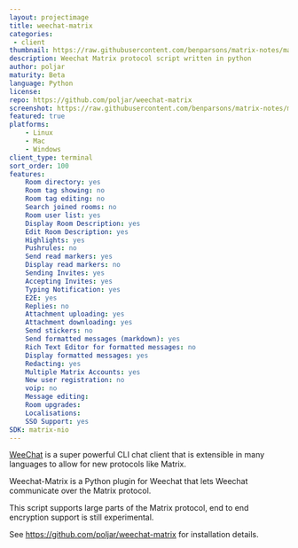 ```yaml
---
layout: projectimage
title: weechat-matrix
categories: 
 - client
thumbnail: https://raw.githubusercontent.com/benparsons/matrix-notes/master/twim/weechat-matrix.png
description: Weechat Matrix protocol script written in python
author: poljar
maturity: Beta
language: Python
license: 
repo: https://github.com/poljar/weechat-matrix
screenshot: https://raw.githubusercontent.com/benparsons/matrix-notes/master/twim/weechat-matrix.png
featured: true
platforms:
    - Linux
    - Mac
    - Windows
client_type: terminal
sort_order: 100
features:
    Room directory: yes
    Room tag showing: no
    Room tag editing: no
    Search joined rooms: no
    Room user list: yes
    Display Room Description: yes
    Edit Room Description: yes
    Highlights: yes
    Pushrules: no
    Send read markers: yes
    Display read markers: no
    Sending Invites: yes
    Accepting Invites: yes
    Typing Notification: yes
    E2E: yes
    Replies: no
    Attachment uploading: yes
    Attachment downloading: yes
    Send stickers: no
    Send formatted messages (markdown): yes
    Rich Text Editor for formatted messages: no
    Display formatted messages: yes
    Redacting: yes
    Multiple Matrix Accounts: yes
    New user registration: no
    voip: no
    Message editing: 
    Room upgrades: 
    Localisations: 
    SSO Support: yes
SDK: matrix-nio
---
```


[WeeChat](https://weechat.org/) is a super powerful CLI chat client that is extensible in many languages to allow for new protocols like Matrix.

Weechat-Matrix is a Python plugin for Weechat that lets Weechat communicate over the Matrix protocol.

This script supports large parts of the Matrix protocol, end to end encryption support is still experimental.

See <https://github.com/poljar/weechat-matrix> for installation details.

